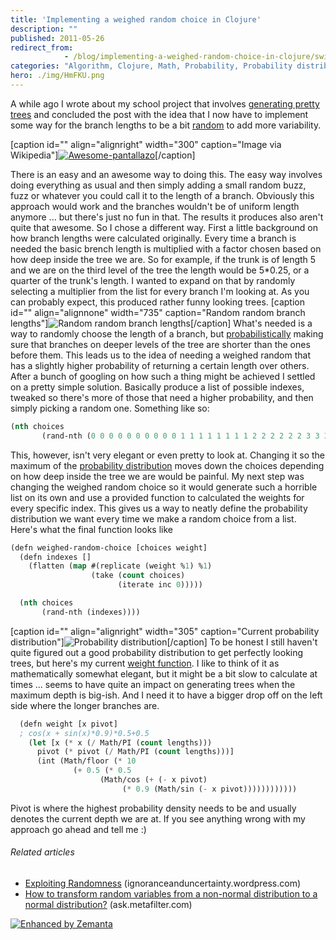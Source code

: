 ```yaml
---
title: 'Implementing a weighed random choice in Clojure'
description: ""
published: 2011-05-26
redirect_from: 
            - /blog/implementing-a-weighed-random-choice-in-clojure/swizec/1770
categories: "Algorithm, Clojure, Math, Probability, Probability distribution, Randomness, Uncategorized"
hero: ./img/HmFKU.png
---
```

A while ago I wrote about my school project that involves [generating pretty trees](http://swizec.com/blog/using-prime-numbers-to-generate-pretty-trees/swizec/1705 "Using prime numbers to generate pretty trees") and concluded the post with the idea that I now have to implement some way for the branch lengths to be a bit [random](http://en.wikipedia.org/wiki/Randomness "Randomness") to add more variability.

\[caption id=&quot;&quot; align=&quot;alignright&quot; width=&quot;300&quot; caption=&quot;Image via Wikipedia&quot;][![Awesome-pantallazo](http://upload.wikimedia.org/wikipedia/commons/thumb/2/26/Awesome-pantallazo.png/300px-Awesome-pantallazo.png "Awesome-pantallazo")](http://commons.wikipedia.org/wiki/File:Awesome-pantallazo.png)\[/caption]

There is an easy and an awesome way to doing this. The easy way involves doing everything as usual and then simply adding a small random buzz, fuzz or whatever you could call it to the length of a branch. Obviously this approach would work and the branches wouldn&#x27;t be of uniform length anymore ... but there&#x27;s just no fun in that. The results it produces also aren&#x27;t quite that awesome. So I chose a different way. First a little background on how branch lengths were calculated originally. Every time a branch is needed the basic brench length is multiplied with a factor chosen based on how deep inside the tree we are. So for example, if the trunk is of length 5 and we are on the third level of the tree the length would be 5\*0.25, or a quarter of the trunk&#x27;s length. I wanted to expand on that by randomly selecting a multiplier from the list for every branch I&#x27;m looking at. As you can probably expect, this produced rather funny looking trees. \[caption id=&quot;&quot; align=&quot;alignnone&quot; width=&quot;735&quot; caption=&quot;Random random branch lengths&quot;]![](./img/HmFKU.png "Random random branch lengths")\[/caption] What&#x27;s needed is a way to randomly choose the length of a branch, but [probabilistically](http://en.wikipedia.org/wiki/Probability "Probability") making sure that branches on deeper levels of the tree are shorter than the ones before them. This leads us to the idea of needing a weighed random that has a slightly higher probability of returning a certain length over others. After a bunch of googling on how such a thing might be achieved I settled on a pretty simple solution. Basically produce a list of possible indexes, tweaked so there&#x27;s more of those that need a higher probability, and then simply picking a random one. Something like so:

```lisp
(nth choices
       (rand-nth (0 0 0 0 0 0 0 0 0 0 1 1 1 1 1 1 1 1 2 2 2 2 2 2 3 3 3 4))
```

This, however, isn&#x27;t very elegant or even pretty to look at. Changing it so the maximum of the [probability distribution](http://en.wikipedia.org/wiki/Probability_distribution "Probability distribution") moves down the choices depending on how deep inside the tree we are would be painful. My next step was changing the weighed random choice so it would generate such a horrible list on its own and use a provided function to calculated the weights for every specific index. This gives us a way to neatly define the probability distribution we want every time we make a random choice from a list. Here&#x27;s what the final function looks like

```lisp
(defn weighed-random-choice [choices weight]
  (defn indexes []
    (flatten (map #(replicate (weight %1) %1)
                  (take (count choices)
                        (iterate inc 0)))))

  (nth choices
       (rand-nth (indexes))))
```

\[caption id=&quot;&quot; align=&quot;alignright&quot; width=&quot;305&quot; caption=&quot;Current probability distribution&quot;]![](./img/4pcaV.png "Probability distribution")\[/caption] To be honest I still haven&#x27;t quite figured out a good probability distribution to get perfectly looking trees, but here&#x27;s my current [weight function](http://en.wikipedia.org/wiki/Weight_function "Weight function"). I like to think of it as mathematically somewhat elegant, but it might be a bit slow to calculate at times ... seems to have quite an impact on generating trees when the maximum depth is big-ish. And I need it to have a bigger drop off on the left side where the longer branches are.

```lisp
  (defn weight [x pivot]
  ; cos(x + sin(x)*0.9)*0.5+0.5
    (let [x (* x (/ Math/PI (count lengths)))
	  pivot (* pivot (/ Math/PI (count lengths)))]
      (int (Math/floor (* 10
			  (+ 0.5 (* 0.5
				    (Math/cos (+ (- x pivot)
						 (* 0.9 (Math/sin (- x pivot))))))))))))
```

Pivot is where the highest probability density needs to be and usually denotes the current depth we are at. If you see anything wrong with my approach go ahead and tell me :)

###### Related articles

- [Exploiting Randomness](http://ignoranceanduncertainty.wordpress.com/2011/03/21/exploiting-randomness/) (ignoranceanduncertainty.wordpress.com)
- [How to transform random variables from a non-normal distribution to a normal distribution?](http://ask.metafilter.com/182181/How-to-transform-random-variables-from-a-nonnormal-distribution-to-a-normal-distribution) (ask.metafilter.com)

[![Enhanced by Zemanta](http://img.zemanta.com/zemified_e.png?x-id=a8706682-511c-4755-b128-f7193a67b53b)](http://www.zemanta.com/ "Enhanced by Zemanta")